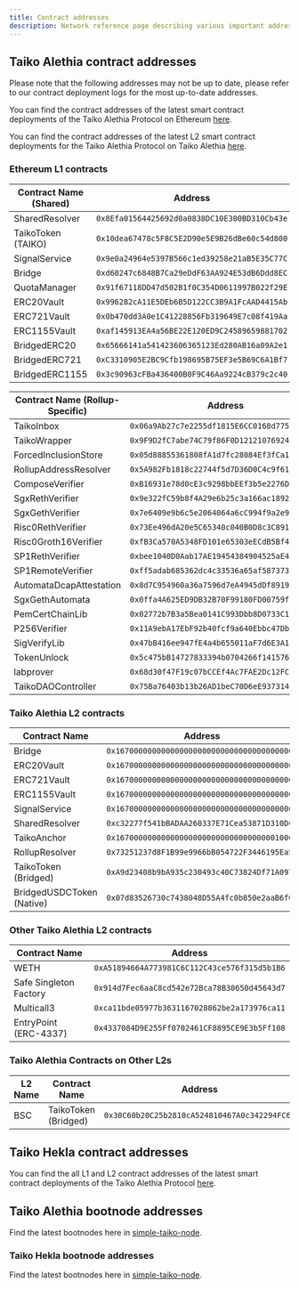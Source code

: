 ```yaml
---
title: Contract addresses
description: Network reference page describing various important addresses on Taiko Alethia and Hekla.
---
```



## Taiko Alethia contract addresses

<Aside>
Please note that the following addresses may not be up to date, please refer to our contract deployment logs for the most up-to-date addresses.

You can find the contract addresses of the latest smart contract deployments of the Taiko Alethia Protocol on Ethereum [here](https://github.com/taikoxyz/taiko-mono/blob/main/packages/protocol/deployments/mainnet-contract-logs-L1.md).

You can find the contract addresses of the latest L2 smart contract deployments for the Taiko Alethia Protocol on Taiko Alethia [here](https://github.com/taikoxyz/taiko-mono/blob/main/packages/protocol/deployments/mainnet-contract-logs-L2.md).
</Aside>

### Ethereum L1 contracts

| Contract Name (Shared) | Address                                      | ENS                     |
| ---------------------- | -------------------------------------------- | ----------------------- |
| SharedResolver         | `0x8Efa01564425692d0a0838DC10E300BD310Cb43e` | N/A                     |
| TaikoToken (TAIKO)     | `0x10dea67478c5F8C5E2D90e5E9B26dBe60c54d800` | token.taiko.eth         |
| SignalService          | `0x9e0a24964e5397B566c1ed39258e21aB5E35C77C` | signals.based.taiko.eth |
| Bridge                 | `0xd60247c6848B7Ca29eDdF63AA924E53dB6Ddd8EC` | bridge.based.taiko.eth  |
| QuotaManager           | `0x91f67118DD47d502B1f0C354D0611997B022f29E` | N/A                     |
| ERC20Vault             | `0x996282cA11E5DEb6B5D122CC3B9A1FcAAD4415Ab` | v20.based.taiko.eth     |
| ERC721Vault            | `0x0b470dd3A0e1C41228856Fb319649E7c08f419Aa` | v721.based.taiko.eth    |
| ERC1155Vault           | `0xaf145913EA4a56BE22E120ED9C24589659881702` | v1155.based.taiko.eth   |
| BridgedERC20           | `0x65666141a541423606365123Ed280AB16a09A2e1` | N/A                     |
| BridgedERC721          | `0xC3310905E2BC9Cfb198695B75EF3e5B69C6A1Bf7` | N/A                     |
| BridgedERC1155         | `0x3c90963cFBa436400B0F9C46Aa9224cB379c2c40` | N/A                     |

| Contract Name (Rollup-Specific) | Address                                      | ENS                        |
| ------------------------------- | -------------------------------------------- | -------------------------- |
| TaikoInbox                      | `0x06a9Ab27c7e2255df1815E6CC0168d7755Feb19a` | inbox_based.taiko.eth      |
| TaikoWrapper                    | `0x9F9D2fC7abe74C79f86F0D1212107692430eef72` | N/A                        |
| ForcedInclusionStore            | `0x05d88855361808fA1d7fc28084Ef3fCa191c4e03` | N/A                        |
| RollupAddressResolver           | `0x5A982Fb1818c22744f5d7D36D0C4c9f61937b33a` | N/A                        |
| ComposeVerifier                 | `0xB16931e78d0cE3c9298bbEEf3b5e2276D34b8da1` | N/A                        |
| SgxRethVerifier                 | `0x9e322fC59b8f4A29e6b25c3a166ac1892AA30136` | N/A                        |
| SgxGethVerifier                 | `0x7e6409e9b6c5e2064064a6cC994f9a2e95680782` | N/A                        |
| Risc0RethVerifier               | `0x73Ee496dA20e5C65340c040B0D8c3C891C1f74AE` | N/A                        |
| Risc0Groth16Verifier            | `0xfB3Ca570A5348FD101e65303eECdB5Bf43C5548a` | N/A                        |
| SP1RethVerifier                 | `0xbee1040D0Aab17AE19454384904525aE4A3602B9` | N/A                        |
| SP1RemoteVerifier               | `0xff5adab685362dc4c33536a65af5873738d1216b` | N/A                        |
| AutomataDcapAttestation         | `0x8d7C954960a36a7596d7eA4945dDf891967ca8A3` | N/A                        |
| SgxGethAutomata                 | `0x0ffa4A625ED9DB32B70F99180FD00759fc3e9261` | N/A                        |
| PemCertChainLib                 | `0x02772b7B3a5Bea0141C993Dbb8D0733C19F46169` | N/A                        |
| P256Verifier                    | `0x11A9ebA17EbF92b40fcf9a640Ebbc47Db6fBeab0` | N/A                        |
| SigVerifyLib                    | `0x47bB416ee947fE4a4b655011aF7d6E3A1B80E6e9` | N/A                        |
| TokenUnlock                     | `0x5c475bB14727833394b0704266f14157678A72b6` | N/A                        |
| labprover                       | `0x68d30f47F19c07bCCEf4Ac7FAE2Dc12FCa3e0dC9` | labprover.taiko.eth        |
| TaikoDAOController              | `0x75Ba76403b13b26AD1beC70D6eE937314eeaCD0a` | controller.taiko.eth       |

### Taiko Alethia L2 contracts

| Contract Name             | Address                                      |
| ------------------------- | -------------------------------------------- |
| Bridge                    | `0x1670000000000000000000000000000000000001` |
| ERC20Vault                | `0x1670000000000000000000000000000000000002` |
| ERC721Vault               | `0x1670000000000000000000000000000000000003` |
| ERC1155Vault              | `0x1670000000000000000000000000000000000004` |
| SignalService             | `0x1670000000000000000000000000000000000005` |
| SharedResolver            | `0xc32277f541bBADAA260337E71Cea53871D310DC8` |
| TaikoAnchor               | `0x1670000000000000000000000000000000010001` |
| RollupResolver            | `0x73251237d8F1B99e9966bB054722F3446195Ea56` |
| TaikoToken (Bridged)      | `0xA9d23408b9bA935c230493c40C73824Df71A0975` |
| BridgedUSDCToken (Native) | `0x07d83526730c7438048D55A4fc0b850e2aaB6f0b` |

### Other Taiko Alethia L2 contracts

| Contract Name          | Address                                      |
| ---------------------- | -------------------------------------------- |
| WETH                   | `0xA51894664A773981C6C112C43ce576f315d5b1B6` |
| Safe Singleton Factory | `0x914d7Fec6aaC8cd542e72Bca78B30650d45643d7` |
| Multicall3             | `0xca11bde05977b3631167028862be2a173976ca11` |
| EntryPoint (ERC-4337)  | `0x4337084D9E255Ff0702461CF8895CE9E3b5Ff108` |

### Taiko Alethia Contracts on Other L2s

| L2 Name     | Contract Name         | Address                                      |
| ----------- | --------------------- | -------------------------------------------- |
| BSC         | TaikoToken (Bridged)  | `0x30C60b20C25b2810cA524810467A0c342294FC61` |

## Taiko Hekla contract addresses

You can find the all L1 and L2 contract addresses of the latest smart contract deployments of the Taiko Alethia Protocol [here](https://github.com/taikoxyz/taiko-mono/blob/main/packages/protocol/deployments/hekla-contract-logs.md).

## Taiko Alethia bootnode addresses

Find the latest bootnodes here in [simple-taiko-node](https://github.com/taikoxyz/simple-taiko-node/blob/main/.env.sample).

### Taiko Hekla bootnode addresses

Find the latest bootnodes here in [simple-taiko-node](https://github.com/taikoxyz/simple-taiko-node/blob/main/.env.sample.hekla).
